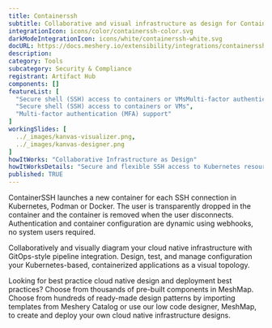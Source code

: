```yaml
---
title: Containerssh
subtitle: Collaborative and visual infrastructure as design for Containerssh
integrationIcon: icons/color/containerssh-color.svg
darkModeIntegrationIcon: icons/white/containerssh-white.svg
docURL: https://docs.meshery.io/extensibility/integrations/containerssh
description: 
category: Tools
subcategory: Security & Compliance
registrant: Artifact Hub
components: []
featureList: [
  "Secure shell (SSH) access to containers or VMsMulti-factor authentication (MFA) supportCustomizable authentication and authorizationManages ContainerSSHSecure and flexible SSH access to Kubernetes resources",
  "Secure shell (SSH) access to containers or VMs",
  "Multi-factor authentication (MFA) support"
]
workingSlides: [
  ../_images/kanvas-visualizer.png,
  ../_images/kanvas-designer.png
]
howItWorks: "Collaborative Infrastructure as Design"
howItWorksDetails: "Secure and flexible SSH access to Kubernetes resources"
published: TRUE
---
```

<p>
ContainerSSH launches a new container for each SSH connection in Kubernetes, Podman or Docker. The user is transparently dropped in the container and the container is removed when the user disconnects. Authentication and container configuration are dynamic using webhooks, no system users required.
</p>
<p>
    Collaboratively and visually diagram your cloud native infrastructure with GitOps-style pipeline integration. Design, test, and manage configuration your Kubernetes-based, containerized applications as a visual topology.
</p>
<p>
    Looking for best practice cloud native design and deployment best practices? Choose from thousands of pre-built components in MeshMap. Choose from hundreds of ready-made design patterns by importing templates from Meshery Catalog or use our low code designer, MeshMap, to create and deploy your own cloud native infrastructure designs.
</p>
